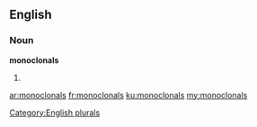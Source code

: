 ==English==

===Noun===
'''monoclonals'''

# {{plural of|monoclonal}}

[[Category:English plurals]]

[[ar:monoclonals]]
[[fr:monoclonals]]
[[ku:monoclonals]]
[[my:monoclonals]]